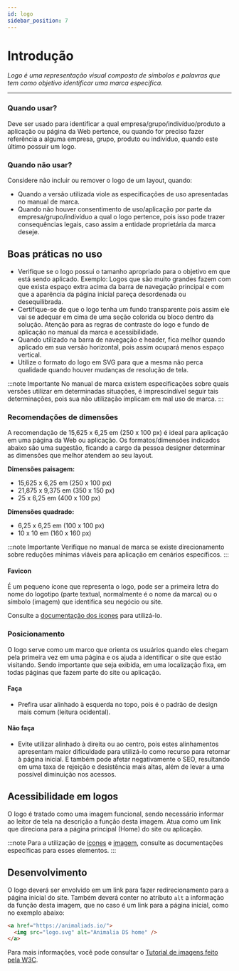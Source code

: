 ```yaml
---
id: logo
sidebar_position: 7
---
```



# Introdução

_Logo é uma representação visual composta de símbolos e palavras que tem como objetivo identificar uma marca específica._

---

### Quando usar?

Deve ser usado para identificar a qual empresa/grupo/indivíduo/produto a aplicação ou página da Web pertence,
ou quando for preciso fazer referência a alguma empresa, grupo, produto ou indivíduo, quando este último possuir um logo.

### Quando não usar?

Considere não incluir ou remover o logo de um layout, quando:

- Quando a versão utilizada viole as especificações de uso apresentadas no manual de marca.
- Quando não houver consentimento de uso/aplicação por parte da empresa/grupo/indivíduo a qual o logo pertence,
  pois isso pode trazer consequências legais, caso assim a entidade proprietária da marca deseje.

## Boas práticas no uso

- Verifique se o logo possui o tamanho apropriado para o objetivo em que está sendo aplicado. Exemplo: Logos que são muito grandes fazem com que exista espaço extra acima da barra de navegação principal e com que a aparência da página inicial pareça desordenada ou desequilibrada.
- Certifique-se de que o logo tenha um fundo transparente pois assim ele vai se adequar em cima de uma seção colorida ou bloco dentro da solução. Atenção para as regras de contraste do logo e fundo de aplicação no manual da marca e acessibilidade.
- Quando utilizado na barra de navegação e header, fica melhor quando aplicado em sua versão horizontal, pois assim ocupará menos espaço vertical.
- Utilize o formato do logo em SVG para que a mesma não perca qualidade quando houver mudanças de resolução de tela.

:::note Importante
No manual de marca existem especificações sobre quais versões utilizar em determinadas situações, é imprescindível seguir tais determinações, pois sua não utilização implicam em mal uso de marca.
:::

### Recomendações de dimensões

A recomendação de 15,625 x 6,25 em (250 x 100 px) é ideal para aplicação em uma página da Web ou aplicação.
Os formatos/dimensões indicados abaixo são uma sugestão, ficando a cargo da pessoa designer determinar as dimensões que
melhor atendem ao seu layout.

**Dimensões paisagem:**

- 15,625 x 6,25 em (250 x 100 px)
- 21,875 x 9,375 em (350 x 150 px)
- 25 x 6,25 em (400 x 100 px)

**Dimensões quadrado:**

- 6,25 x 6,25 em (100 x 100 px)
- 10 x 10 em (160 x 160 px)

:::note Importante
Verifique no manual de marca se existe direcionamento sobre reduções mínimas viáveis para aplicação em cenários específicos.
:::

#### Favicon

É um pequeno ícone que representa o logo, pode ser a primeira letra do nome do logotipo (parte textual, normalmente é o nome da marca) ou o símbolo (imagem) que identifica seu negócio ou site.

Consulte a [documentação dos ícones](/docs/foundation/icon) para utilizá-lo.

### Posicionamento

O logo serve como um marco que orienta os usuários quando eles chegam pela primeira vez em uma página e os ajuda a identificar o site que estão visitando. Sendo importante que seja exibida, em uma localização fixa, em todas páginas que fazem parte do site ou aplicação.

#### Faça

- Prefira usar alinhado à esquerda no topo, pois é o padrão de design mais comum (leitura ocidental).

#### Não faça

- Evite utilizar alinhado à direita ou ao centro, pois estes alinhamentos apresentam maior dificuldade para utilizá-lo como recurso para retornar à página inicial. E também pode afetar negativamente o SEO,
  resultando em uma taxa de rejeição e desistência mais altas, além de levar a uma possível diminuição nos acessos.

## Acessibilidade em logos

O logo é tratado como uma imagem funcional, sendo necessário informar ao leitor de tela na descrição a função desta imagem.
Atua como um link que direciona para a página principal (Home) do site ou aplicação.

:::note
Para a utilização de [ícones](/docs/foundation/icon) e [imagem](/docs/foundation/image), consulte as documentações específicas para esses elementos.
:::

## Desenvolvimento

O logo deverá ser envolvido em um link para fazer redirecionamento para a página inicial do site.
Também deverá conter no atributo `alt` a informação da função desta imagem, que no caso é um link para a página inicial, como no exemplo abaixo:

```html
<a href="https://animaliads.io/">
  <img src="logo.svg" alt="Animalia DS home" />
</a>
```

Para mais informações, você pode consultar o [Tutorial de imagens feito pela W3C](https://www.w3.org/WAI/tutorials/images/functional/).
